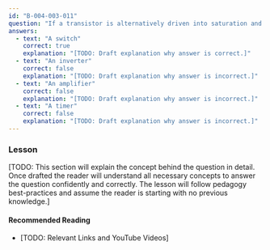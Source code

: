 ```yaml
---
id: "B-004-003-011"
question: "If a transistor is alternatively driven into saturation and cut-off, what does it behave like?"
answers:
  - text: "A switch"
    correct: true
    explanation: "[TODO: Draft explanation why answer is correct.]"
  - text: "An inverter"
    correct: false
    explanation: "[TODO: Draft explanation why answer is incorrect.]"
  - text: "An amplifier"
    correct: false
    explanation: "[TODO: Draft explanation why answer is incorrect.]"
  - text: "A timer"
    correct: false
    explanation: "[TODO: Draft explanation why answer is incorrect.]"
---
```


### Lesson

[TODO: This section will explain the concept behind the question in detail. Once drafted the reader will understand all necessary concepts to answer the question confidently and correctly. The lesson will follow pedagogy best-practices and assume the reader is starting with no previous knowledge.]

#### Recommended Reading

- [TODO: Relevant Links and YouTube Videos]
